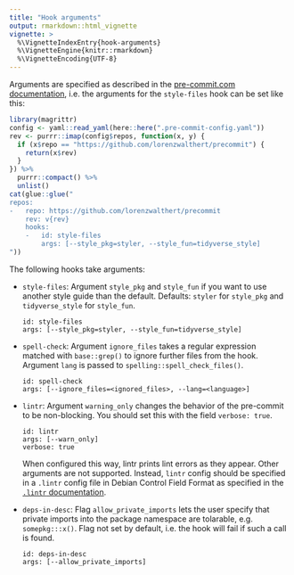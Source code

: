 ```yaml
---
title: "Hook arguments"
output: rmarkdown::html_vignette
vignette: >
  %\VignetteIndexEntry{hook-arguments}
  %\VignetteEngine{knitr::rmarkdown}
  %\VignetteEncoding{UTF-8}
---
```


Arguments are specified as described in the [pre-commit.com
documentation](https://pre-commit.com/#passing-arguments-to-hooks), i.e. the
arguments for the `style-files` hook can be set like this:

```r
library(magrittr)
config <- yaml::read_yaml(here::here(".pre-commit-config.yaml"))
rev <- purrr::imap(config$repos, function(x, y) {
  if (x$repo == "https://github.com/lorenzwalthert/precommit") {
    return(x$rev)
  }
}) %>%
  purrr::compact() %>%
  unlist()
cat(glue::glue("
repos:
-   repo: https://github.com/lorenzwalthert/precommit
    rev: v{rev}
    hooks:
    -   id: style-files
        args: [--style_pkg=styler, --style_fun=tidyverse_style]
"))
```

The following hooks take arguments:

* `style-files`: Argument `style_pkg` and `style_fun` if you want to use another
  style guide than the default. Defaults: `styler` for `style_pkg` and 
  `tidyverse_style` for `style_fun`.
  ```
  id: style-files
  args: [--style_pkg=styler, --style_fun=tidyverse_style]
  ```
* `spell-check`: Argument `ignore_files` takes a regular expression matched with
  `base::grep()` to ignore further files from the hook. Argument `lang` is
  passed to `spelling::spell_check_files()`.
  ```
  id: spell-check
  args: [--ignore_files=<ignored_files>, --lang=<language>]
  ```

* `lintr`: Argument `warning_only` changes the behavior of the pre-commit to
  be non-blocking. You should set this with the field `verbose: true`.

  ```
  id: lintr
  args: [--warn_only]
  verbose: true
  ```
  When configured this way, lintr prints lint errors as they appear. Other
  arguments are not supported. Instead, `lintr` config should be specified in a
  `.lintr` config file in Debian Control Field Format as specified in the
  [`.lintr`
  documentation](https://github.com/jimhester/lintr#project-configuration).

* `deps-in-desc`: Flag `allow_private_imports` lets the user specify that
  private imports into the package namespace are tolarable, e.g. 
  `somepkg:::x()`. Flag not set by default, i.e. the hook will fail if 
  such a call is found.
  ```
  id: deps-in-desc
  args: [--allow_private_imports]
  ```
